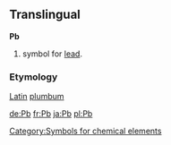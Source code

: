 ==Translingual==

'''Pb'''

# {{chemistry}} symbol for [[lead]].
[[Category:Symbols for chemical elements]]
===Etymology===

[[Latin]] [[plumbum]]

[[de:Pb]]
[[fr:Pb]]
[[ja:Pb]]
[[pl:Pb]]